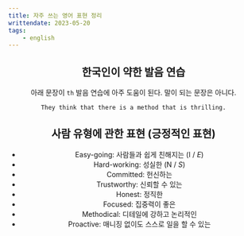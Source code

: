 ---
title: 자주 쓰는 영어 표현 정리
writtendate: 2023-05-20
tags:
    - english
---


<Header />

## 한국인이 약한 발음 연습

아래 문장이 `th` 발음 연습에 아주 도움이 된다. 말이 되는 문장은 아니다.

```
They think that there is a method that is thrilling.
```


## 사람 유형에 관한 표현 (긍정적인 표현)

- Easy-going: 사람들과 쉽게 친해지는 (I / *E*)
- Hard-working: 성실한 (N / *S*)
- Committed: 헌신하는
- Trustworthy: 신뢰할 수 있는
- Honest: 정직한
- Focused: 집중력이 좋은
- Methodical: 디테일에 강하고 논리적인
- Proactive: 매니징 없이도 스스로 일을 할 수 있는

<TagList />
<Comment />